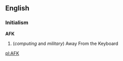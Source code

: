 ==English==
===Initialism===
'''AFK'''
#(''computing'' and ''military'') Away From the Keyboard

[[pl:AFK]]